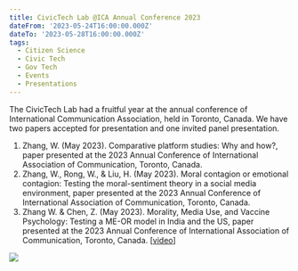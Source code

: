 ```yaml
---
title: CivicTech Lab @ICA Annual Conference 2023
dateFrom: '2023-05-24T16:00:00.000Z'
dateTo: '2023-05-28T16:00:00.000Z'
tags:
  - Citizen Science
  - Civic Tech
  - Gov Tech
  - Events
  - Presentations
---
```


The CivicTech Lab had a fruitful year at the annual conference of International Communication Association, held in Toronto, Canada. We have two papers accepted for presentation and one invited panel presentation.

1. Zhang, W. (May 2023). Comparative platform studies: Why and how?, paper presented at the 2023 Annual Conference of International Association of Communication, Toronto, Canada.
2. Zhang, W., Rong, W., & Liu, H. (May 2023). Moral contagion or emotional contagion: Testing the moral-sentiment theory in a social media environment, paper presented at the 2023 Annual Conference of International Association of Communication, Toronto, Canada.
3. Zhang W. & Chen, Z. (May 2023). Morality, Media Use, and Vaccine Psychology: Testing a ME-OR model in India and the US, paper presented at the 2023 Annual Conference of International Association of Communication, Toronto, Canada. \[[video](https://www.youtube.com/watch?v=ZvcPx_1eTe0&t=96s)]

![](/news/ica-2023.png)
